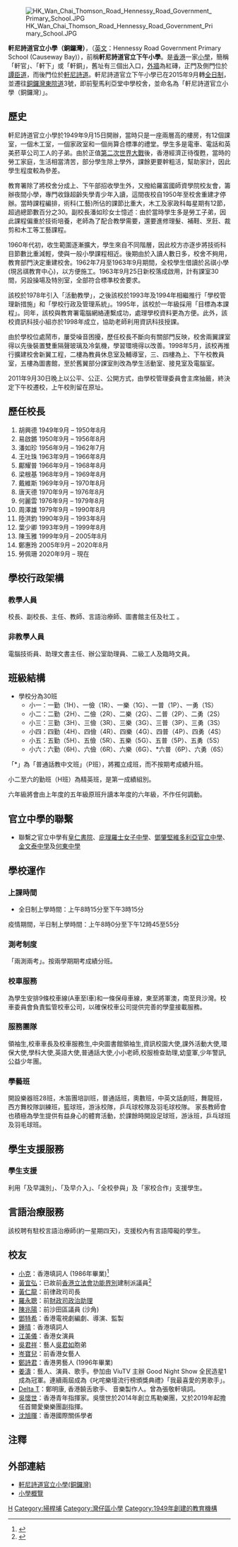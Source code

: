 {{Infobox_School
| name = '''軒尼詩道官立小學（銅鑼灣）'''
| image = Hennessy Road Government Primary School (Causeway Bay).jpg
| established = 1949年9月15日
| type = [[小學|小學]]、男女校
| principal = 勞佩珊女士
| vice_principal = 鄭美雲女士、羅靜儀女士、許佩玉女士
| enrollment = 約750人
| location = [[香港|香港]][[銅鑼灣|銅鑼灣]][[東院道|東院道]]3號
}}
[[File:HK_Wan_Chai_Thomson_Road_Hennessy_Road_Government_Primary_School.JPG|thumb]]

'''軒尼詩道官立小學（銅鑼灣）'''，（[[英文|英文]]：Hennessy Road Government Primary School (Causeway Bay)），前稱'''軒尼詩道官立下午小學'''。是[[香港|香港]]一家[[小學|小學]]，簡稱「軒官」、「軒下」或「軒銅」，舊址有三個出入口，[[外牆|外牆]]為紅磚，正門及側門位於[[譚臣道|譚臣道]]，而後門位於[[軒尼詩道|軒尼詩道]]。軒尼詩道官立下午小學已在2015年9月轉[[全日制|全日制]]，並遷往[[銅鑼灣|銅鑼灣]][[東院道|東院道]]3號，即前聖馬利亞堂中學校舍，並命名為「軒尼詩道官立小學（銅鑼灣）」。

==歷史==
軒尼詩道官立小學於1949年9月15日開辦，當時只是一座兩層高的樓房，有12個課室，一個木工室，一個家政室和一個尚算合標準的禮堂。學生多是電車、電話和英美菸草公司工人的子弟。由於正值[[第二次世界大戰|第二次世界大戰]]後，香港經濟正待復甦，當時的勞工家庭，生活相當清苦，部分學生除上學外，課餘更要幹粗活，幫助家計，因此學生程度較為參差。

教育署除了將校舍分成上、下午部招收學生外，又撥給羅富國師資學院校友會，籌辦夜間小學，專門收錄超齡失學青少年入讀，這間夜校自1950年至校舍重建才停辦。當時課程編排，術科(工藝)所佔的課節比重大，木工及家政科每星期有12節，超過總節數百分之30。副校長潘如珍女士憶述：由於當時學生多是勞工子弟，因此課程偏重於技術培養，老師為了配合教學需要，還要進修理髮、補鞋、烹飪、裁剪和木工等工藝課程。

1960年代初，收生範圍逐漸擴大，學生來自不同階層，因此校方亦逐步將技術科目節數比重減輕，使與一般小學課程相近。後期由於入讀人數日多，校舍不夠用，教育部門決定重建校舍。1962年7月至1963年9月期間，全校學生借讀於呂祺小學(現呂祺教育中心)，以方便施工。1963年9月25日新校落成啟用，計有課室30間，另設操場及特別室，全部符合標準校舍要求。

該校於1978年引入「活動教學」，之後該校於1993年及1994年相繼推行「學校管理新措施」和「學校行政及管理系統」。1995年，該校於一年級採用「目標為本課程」。同年，該校與教育署電腦網絡連繫成功，處理學校資料更為方便。此外，該校資訊科技小組亦於1998年成立，協助老師利用資訊科技授課。

由於學校位處鬧市，屢受噪音困擾，歷任校長不斷向有關部門反映，校舍兩翼課室得以先後裝置雙重隔聲玻璃及冷氣機，學習環境得以改善。1998年5月，該校再推行擴建校舍新翼工程，二樓為教員休息室及輔導室，三、四樓為上、下午校教員室，五樓為圖書館，至於舊翼部分課室則改為學生活動室、接見室及電腦室。

2011年9月30日晚上以公平、公正、公開方式，由學校管理委員會主席抽籤，終決定下午校遷校，上午校則留在原址。

==歷任校長==
#胡興德 1949年9月 – 1950年8月
#易啟鏘 1950年9月 – 1956年8月
#潘如珍 1956年9月 – 1962年7月
#王吐珠 1963年9月 – 1966年8月
#鄺耀普 1966年9月 – 1968年8月
#梁根基 1968年9月 – 1969年8月
#戴維斯 1969年9月 – 1970年8月
#唐天德 1970年9月 – 1976年8月
#何麗雲 1976年9月 – 1979年8月
#周澤雄 1979年9月 – 1990年8月
#陸洪鈞 1990年9月 – 1993年8月
#葉少卿 1993年9月 – 1999年8月
#陳玉雅 1999年9月 – 2005年8月
#鄭惠玲 2005年9月 – 2020年8月
#勞佩珊 2020年9月 – 現在

==學校行政架構==
===教學人員===
校長、副校長、主任、教師、言語治療師、圖書館主任及社工 。

===非教學人員===
電腦技術員、助理文書主任、辦公室助理員、二級工人及臨時文員。

==班級結構==
*學校分為30班
**小一：一勤（1H）、一儉（1R）、一樂（1G）、一普（1P）、一勇（1S）
**小二：二勤（2H）、二儉（2R）、二樂（2G）、二普（2P）、二勇（2S）
**小三：三勤（3H）、三儉（3R）、三樂（3G）、三普（3P）、三勇（3S）
**小四：四勤（4H）、四儉（4R）、四樂（4G）、四普（4P）、四勇（4S）
**小五：五勤（5H）、五儉（5R）、五樂（5G）、五普（5P）、五勇（5S）
**小六：六勤（6H）、六儉（6R）、六樂（6G）、*六普（6P）、六勇（6S）

「*」為「普通話教中文班」（P班），將獨立成班，而不按期考成績升班。

小二至六的勤班（H班）為精英班，是第一成績組別。

六年級將會由上年度的五年級原班升讀本年度的六年級，不作任何調動。

==官立中學的聯繫==
*聯繫之官立中學有[[皇仁書院|皇仁書院]]、[[庇理羅士女子中學|庇理羅士女子中學]]、[[鄧肇堅維多利亞官立中學|鄧肇堅維多利亞官立中學]]、 [[金文泰中學|金文泰中學]]及[[何東中學|何東中學]]

==學校運作==
===上課時間===
*全日制上學時間：上午8時15分至下午3時15分
疫情期間，半日制上學時間：上午8時0分至下午12時45至55分

===測考制度===
「兩測兩考」。按兩學期期考成績分班。

===校車服務===
為學生安排9條校車線(A車至I車)和一條保母車線，東至將軍澳，南至貝沙灣。校車委員會負責監管校車公司，以確保校車公司提供完善的學童接載服務。

===服務團隊===
領袖生,校車車長及校車服務生,中央圖書館領袖生,資訊校園大使,課外活動大使,環保大使,學科大使,英語大使,普通話大使,小小老師,校服檢查助理,幼童軍,少年警訊,公益少年團。

===學藝班===
開設樂器班28班，木笛團培訓班，普通話班，奧數班，中英文話劇班，舞龍班，西方舞校隊訓練班，籃球班，游泳校隊，乒乓球校隊及羽毛球校隊。
家長教師會也積極為學生提供有益身心的體育活動，於課餘時開設足球班，游泳班，乒乓球班及羽毛球班。

==學生支援服務==
===學生支援===
利用「及早識別」、「及早介入」、「全校參與」及「家校合作」支援學生。

==言語治療服務==
該校聘有駐校言語治療師(約一星期四天)，支援校內有言語障礙的學生。

==校友==
*[[小克|小克]]：香港填詞人 (1986年畢業)<ref>{{cite web |url=http://archive.ph/jdnpN#selection-393.0-393.13 |title=《偽科學鑑證6--新平衡》作者簡介 |last= |first= |date=2013 |website= |publisher=商務印書館 |access-date= 2019-10-31 |quote=}}</ref>
*[[黃宜弘|黃宜弘]]：已故前[[香港立法會|香港立法會]][[功能界別|功能界別]]建制派議員<ref>{{web reference|URL=https://hk.lifestyle.appledaily.com/nextplus/magazine/article/20041125/2_4463581/%E5%8A%A0-%E5%B7%9E-%E7%9B%B4-%E6%93%8A-%E9%BB%83-%E5%AE%9C-%E5%BC%98-%E9%87%8E-%E9%9B%9E-%E5%AD%B8-%E6%AD%B7|title=加州直擊黃宜弘野雞學歷|work=香港蘋果日報|year=2004年|date=11月25日|access-date=2018-09-05|archive-date=2020-07-27|archive-url=https://web.archive.org/web/20200727010758/https://hk.lifestyle.appledaily.com/nextplus/magazine/article/20041125/2_4463581/%E5%8A%A0-%E5%B7%9E-%E7%9B%B4-%E6%93%8A-%E9%BB%83-%E5%AE%9C-%E5%BC%98-%E9%87%8E-%E9%9B%9E-%E5%AD%B8-%E6%AD%B7|dead-url=no}}</ref>
*[[黃仁龍|黃仁龍]]：前律政司司長
*[[羅永聰|羅永聰]]：前[[財政司|財政司]][[政治助理|政治助理]]{{noteTag|資料出自Facebook公開校友群組「Hennessy Road Government Primary School 軒尼詩道官立小學」。羅永聰是該群組的成員之一。}}
*[[陳兆陽|陳兆陽]]：前沙田區議員 (沙角)
*[[鄧特希|鄧特希]]：香港電視劇編劇、導演、監製{{noteTag|關於鄧特希的就學資料來自香港電台第二台廣播節目《守下留情》於2017年12月4日播出的「鄧特希監製訪問第一集 + 人情封點填好，重溫！」訪問。}}
*[[鍾晴|鍾晴]]：香港填詞人
*[[江美儀|江美儀]]：香港女演員
*[[吳君祥|吳君祥]]：藝人[[吳君如|吳君如]]胞弟{{noteTag|資料出自2012年10月出版的《[[忽然1周|忽然1周]]》第900期〈單人訪 吳家有喜吳君祥〉。}}
*[[岑寶兒|岑寶兒]]：前香港女藝人{{noteTag|岑寶兒是Facebook公開群組「軒尼詩小學 84-90 下午校同學會」的成員。}}
*[[鄭詩君|鄭詩君]]：香港男藝人{{noteTag|鄭詩君在2010年1月18日於Facebook公開校友群組「Hennessy Road Government Primary School 軒尼詩道官立小學」留下一則貼文：「有冇83&84年出世的下午校同學仔？大家好，我是詩君，不記得自己那年畢業了，只記得同學中有生於83及84的，有印象的同學包括鍾志超、袁詠宜，還有名字很好記的石津等，同年的同學，let's meet up!」。由此反映鄭詩君為軒尼詩道官立小學的畢業生。}} (1996年畢業)
*[[姜濤|姜濤]]：藝人、演員、歌手。參加由 ViuTV 主辦 Good Night Show 全民造星1成為冠軍。連續兩屆成為《叱咤樂壇流行榜頒獎典禮》「我最喜愛的男歌手」。{{noteTag|資料出自2021年11月3日的《[[忽然1周|忽然1周]]》MIRROR三周年展出12位學生相　姜濤包面肥仔樣勁可愛：你好小胖子。}}
*[[Delta_T|Delta T]]：鄭明康, 香港饒舌歌手、 音樂製作人。曾為張敬軒填詞。
*[[吳懷世|吳懷世]]：香港青年指揮家。吳懷世於2014年創立馬勒樂團，又於2019年起擔任首爾愛樂樂團副指揮。
*[[沈旭暉|沈旭暉]]：香港國際關係學者

==注釋==
{{noteFoot}}
{{refs}}

==外部連結==
*[https://www.hrgpscwb.edu.hk/ 軒尼詩道官立小學(銅鑼灣)]
*[http://psp.proj.hkedcity.net/2007/chi/detail_sch_basic.php?sch_id=554 小學概覽] {{Wayback|url=http://psp.proj.hkedcity.net/2007/chi/detail_sch_basic.php?sch_id=554 |date=20080529075903 }}

{{香港官立小學}}

[[Category:香港官立小學|H]]
[[Category:掃桿埔|Category:掃桿埔]]
[[Category:灣仔區小學|Category:灣仔區小學]]
[[Category:1949年創建的教育機構|Category:1949年創建的教育機構]]
